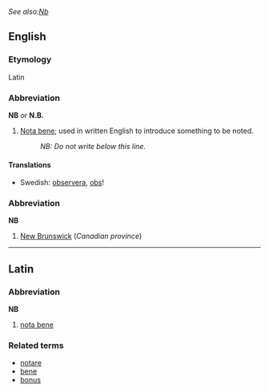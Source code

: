 ''See also:[[Nb]]''

==English==
===Etymology===
Latin

===Abbreviation===
'''NB''' ''or'' '''N.B.'''

# [[Nota bene]]; used in written English to introduce something to be noted.
#:''NB: Do not write below this line.''

====Translations====
*Swedish: [[observera]], [[obs]]!

===Abbreviation===
'''NB'''

#[[New Brunswick]] (''Canadian province'')

----
==Latin==
===Abbreviation===
'''NB'''

#[[nota bene]]

===Related terms===
*[[notare]]
*[[bene]]
*[[bonus]]